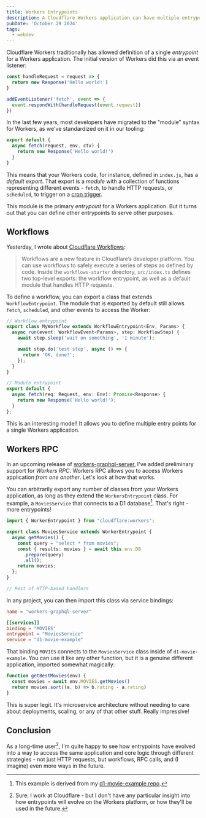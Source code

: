```yaml
---
title: Workers Entrypoints
description: A Cloudflare Workers application can have multiple entrypoints, allowing for different usage patterns.
pubDate: 'October 29 2024'
tags:
  - webdev
---
```


Cloudflare Workers traditionally has allowed definition of a single _entrypoint_ for a Workers application. The initial version of Workers did this via an event listener:

```js
const handleRequest = request => {
  return new Response('Hello world!')
}

addEventListener('fetch', event => {
  event.respondWith(handleRequest(event.request))
})
```

In the last few years, most developers have migrated to the "module" syntax for Workers, as we've standardized on it in our tooling:

```js
export default {
  async fetch(request, env, ctx) {
    return new Response('Hello world!')
  }
}
```

This means that your Workers code, for instance, defined in `index.js`, has a _default export_. That export is a _module_ with a collection of functions representing different events - `fetch`, to handle HTTP requests, or `scheduled`, to trigger on a [cron trigger](https://developers.cloudflare.com/workers/configuration/cron-triggers).

This module is the primary _entrypoint_ for a Workers application. But it turns out that you can define other entrypoints to serve other purposes.

## Workflows

Yesterday, I wrote about [Cloudflare Workflows](/cloudflare-workflows):

> Workflows are a new feature in Cloudflare’s developer platform. You can use workflows to safely execute a series of steps as defined by code.
> Inside the `workflows-starter` directory, `src/index.ts` defines two top-level exports: the workflow entrypoint, as well as a default module that handles HTTP requests.

To define a workflow, you can export a class that extends `WorkflowEntrypoint`. The module that is exported by default still allows `fetch`, `scheduled`, and other events to access the Worker:

```ts title="src/index.ts" collapse={3-9, 14-16}
// Workflow entrypoint
export class MyWorkflow extends WorkflowEntrypoint<Env, Params> {
  async run(event: WorkflowEvent<Params>, step: WorkflowStep) {
    await step.sleep('wait on something', '1 minute');

    await step.do('test step', async () => {
      return 'OK, done!';
    });
  }
}

// Module entrypoint
export default {
  async fetch(req: Request, env: Env): Promise<Response> {
    return new Response('Hello world!');
  }
};
```

This is an interesting model! It allows you to define multiple entry points for a single Workers application. 

## Workers RPC

In an upcoming release of [workers-graphql-server](https://github.com/cloudflare/workers-graphql-server), I've added preliminary support for _Workers RPC_. Workers RPC allows you to access Workers application _from one another_. Let's look at how that works.

You can arbitrarily export any number of classes from your Workers application, as long as they extend the `WorkersEntrypoint` class. For example, a `MoviesService` that connects to a D1 database[^1]. That's right - more entrypoints!

```ts title="src/index.ts"
import { WorkerEntrypoint } from "cloudflare:workers";

export class MoviesService extends WorkerEntrypoint {
  async getMovies() {
    const query = "select * from movies";
    const { results: movies } = await this.env.DB
      .prepare(query)
      .all();
    return movies;
  };
}

// Rest of HTTP-based handlers
```

In any project, you can then import this class via service bindings:

```toml title="wrangler.toml"
name = "workers-graphql-server"

[[services]]
binding = "MOVIES"
entrypoint = "MoviesService"
service = "d1-movie-example"
```

That binding `MOVIES` connects to the `MoviesService` class inside of `d1-movie-example`. You can use it like any other function, but it is a genuine different application, imported somewhat magically:

```ts title="src/index.ts"
function getBestMovies(env) {
  const movies = await env.MOVIES.getMovies()
  return movies.sort((a, b) => b.rating - a.rating)
}
```

This is super legit. It's microservice architecture without needing to care about deployments, scaling, or any of that other stuff. Really impressive!

## Conclusion

As a long-time user[^2], I'm quite happy to see how entrypoints have evolved into a way to access the same application and core logic through different strategies - not just HTTP requests, but workflows, RPC calls, and (I imagine) even more ways in the future.

<Tweet id="https://x.com/kristianf_/status/1849536448627609603" theme="dark" />

[^1]: This example is derived from my [d1-movie-example repo](https://github.com/kristianfreeman/d1-movie-example).
[^2]: Sure, I work at Cloudflare - but I don't have any particular insight into how entrypoints will evolve on the Workers platform, or how they'll be used in the future.
